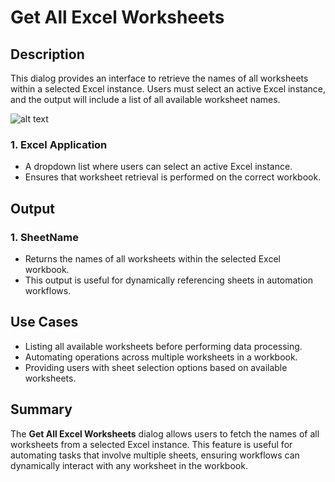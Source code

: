 # Get All Excel Worksheets

## Description
This dialog provides an interface to retrieve the names of all worksheets within a selected Excel instance. Users must select an active Excel instance, and the output will include a list of all available worksheet names.

![alt text](../../../assets/excel/get-all-excel-worksheets.png)

### 1. Excel Application 
- A dropdown list where users can select an active Excel instance.  
- Ensures that worksheet retrieval is performed on the correct workbook.  

## Output  

### 1. SheetName
- Returns the names of all worksheets within the selected Excel workbook.  
- This output is useful for dynamically referencing sheets in automation workflows.  

## Use Cases  
- Listing all available worksheets before performing data processing.  
- Automating operations across multiple worksheets in a workbook.  
- Providing users with sheet selection options based on available worksheets.  

## Summary  
The **Get All Excel Worksheets** dialog allows users to fetch the names of all worksheets from a selected Excel instance. This feature is useful for automating tasks that involve multiple sheets, ensuring workflows can dynamically interact with any worksheet in the workbook.  